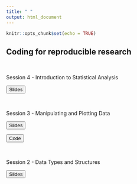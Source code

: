 ```yaml
---
title: " "
output: html_document
---
```


```r
knitr::opts_chunk$set(echo = TRUE)
```

## Coding for reproducible research

<br>

Session 4 - Introduction to Statistical Analysis

<a href = "research_files/r_training_session_4/r_training_session_4.html">
<button role="button">Slides</button>
</a>

<br>

Session 3 - Manipulating and Plotting Data

<a href = "research_files/r_training_session_3/r_training_session_3.html">
<button role="button">Slides</button>
</a>

<a href = "research_files/r_training_session_3/r_training_session_3.R">
<button role="button">Code</button>
</a>

<br>

Session 2 - Data Types and Structures

<a href = "research_files/r_training_session_2/presentation_session_2.html">
<button role="button">Slides</button>
</a>

